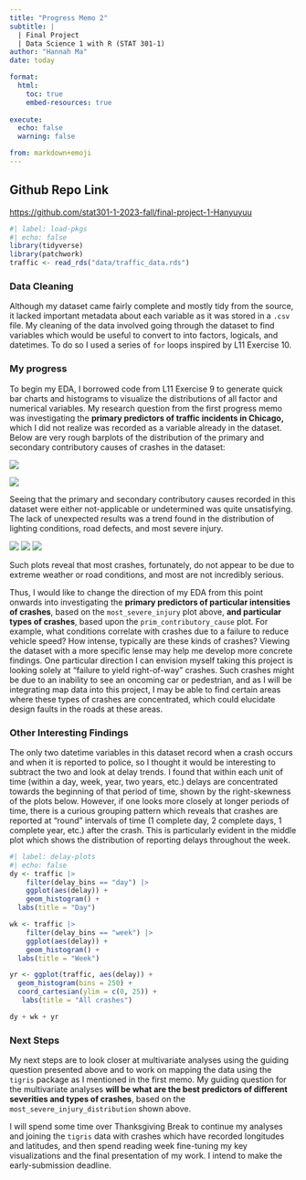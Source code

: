 ```yaml
---
title: "Progress Memo 2"
subtitle: |
  | Final Project 
  | Data Science 1 with R (STAT 301-1)
author: "Hannah Ma"
date: today

format:
  html:
    toc: true
    embed-resources: true
    
execute:
  echo: false
  warning: false

from: markdown+emoji 
---
```


::: {.callout-tip icon="false"}
## Github Repo Link

<https://github.com/stat301-1-2023-fall/final-project-1-Hanyuyuu>
:::

```r
#| label: load-pkgs
#| echo: false
library(tidyverse)
library(patchwork)
traffic <- read_rds("data/traffic_data.rds")
```

### Data Cleaning

Although my dataset came fairly complete and mostly tidy from the source, it lacked important metadata about each variable as it was stored in a `.csv` file. My cleaning of the data involved going through the dataset to find variables which would be useful to convert to into factors, logicals, and datetimes. To do so I used a series of `for` loops inspired by L11 Exercise 10.

### My progress

To begin my EDA, I borrowed code from L11 Exercise 9 to generate quick bar charts and histograms to visualize the distributions of all factor and numerical variables. My research question from the first progress memo was investigating the **primary predictors of traffic incidents in Chicago,** which I did not realize was recorded as a variable already in the dataset. Below are very rough barplots of the distribution of the primary and secondary contributory causes of crashes in the dataset:

![](plots/factor/prim_contributory_cause_distribution.png)

![](plots/factor/sec_contributory_cause_distribution.png)

Seeing that the primary and secondary contributory causes recorded in this dataset were either not-applicable or undetermined was quite unsatisfying. The lack of unexpected results was a trend found in the distribution of lighting conditions, road defects, and most severe injury.

![](plots/factor/lighting_condition_distribution.png) ![](plots/factor/road_defect_distribution.png)
![](plots/factor/most_severe_injury_distribution.png)

Such plots reveal that most crashes, fortunately, do not appear to be due to extreme weather or road conditions, and most are not incredibly serious.

Thus, I would like to change the direction of my EDA from this point onwards into investigating the **primary predictors of particular intensities of crashes**, based on the `most_severe_injury` plot above, **and particular types of crashes**, based upon the `prim_contributory_cause` plot. For example, what conditions correlate with crashes due to a failure to reduce vehicle speed? How intense, typically are these kinds of crashes? Viewing the dataset with a more specific lense may help me develop more concrete findings. One particular direction I can envision myself taking this project is looking solely at "failure to yield right-of-way" crashes. Such crashes might be due to an inability to see an oncoming car or pedestrian, and as I will be integrating map data into this project, I may be able to find certain areas where these types of crashes are concentrated, which could elucidate design faults in the roads at these areas.

### Other Interesting Findings

The only two datetime variables in this dataset record when a crash occurs and when it is reported to police, so I thought it would be interesting to subtract the two and look at delay trends. I found that within each unit of time (within a day, week, year, two years, etc.) delays are concentrated towards the beginning of that period of time, shown by the right-skewness of the plots below. However, if one looks more closely at longer periods of time, there is a curious grouping pattern which reveals that crashes are reported at "round" intervals of time (1 complete day, 2 complete days, 1 complete year, etc.) after the crash. This is particularly evident in the middle plot which shows the distribution of reporting delays throughout the week.

```r
#| label: delay-plots
#| echo: false
dy <- traffic |> 
    filter(delay_bins == "day") |> 
    ggplot(aes(delay)) +
    geom_histogram() +
  labs(title = "Day")

wk <- traffic |> 
    filter(delay_bins == "week") |> 
    ggplot(aes(delay)) +
    geom_histogram() +
  labs(title = "Week")

yr <- ggplot(traffic, aes(delay)) +
  geom_histogram(bins = 250) +
  coord_cartesian(ylim = c(0, 25)) +
   labs(title = "All crashes")

dy + wk + yr
```

### Next Steps

My next steps are to look closer at multivariate analyses using the guiding question presented above and to work on mapping the data using the `tigris` package as I mentioned in the first memo. My guiding question for the multivariate analyses **will be what are the best predictors of different severities and types of crashes**, based on the `most_severe_injury_distribution` shown above.

I will spend some time over Thanksgiving Break to continue my analyses and joining the `tigris` data with crashes which have recorded longitudes and latitudes, and then spend reading week fine-tuning my key visualizations and the final presentation of my work. I intend to make the early-submission deadline.
